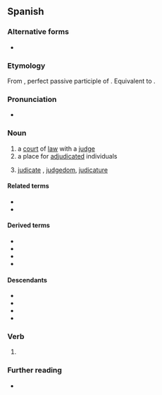 ==Spanish==

===Alternative forms===
* {{alter|es|jujao||Chile, colloquial, nonstandard}}

===Etymology===
From {{inh|es|la|iūdicātus}}, perfect passive participle of {{m|la|iūdicō}}. Equivalent to {{af|es|juzgar|-ado}}.

===Pronunciation===
{{es-IPA}}
* {{hyph|es|juz|ga|do}}

===Noun===
{{es-noun|m}}

# a [[court]] of [[law]] with a [[judge]]
# a place for [[adjudicated]] individuals
# {{lb|es|historical}} [[judicate]] {{gloss|e.g., the Sardinian judicates}}, [[judgedom]], [[judicature]]

====Related terms====
* {{l|es|juez}}
* {{l|es|juzgar}}

====Derived terms====
* {{l|es|de juzgado de guardia}}
* {{l|es|juzgado de paz}}
* {{l|es|juzgado de instrucción}}
* {{l|es|juzgado de primera instancia}}

====Descendants====
* {{desc|ceb|husgado|bor=1}}
* {{desc|tl|husgado|bor=1}}
* {{desc|en|hoosegow|bor=1}}
* {{desc|bor=1|nhg|joscöro|alts=1}}

===Verb===
{{es-past participle|juzgad}}

# {{es-verb form of|juzgar}}

===Further reading===
* {{R:DRAE}}